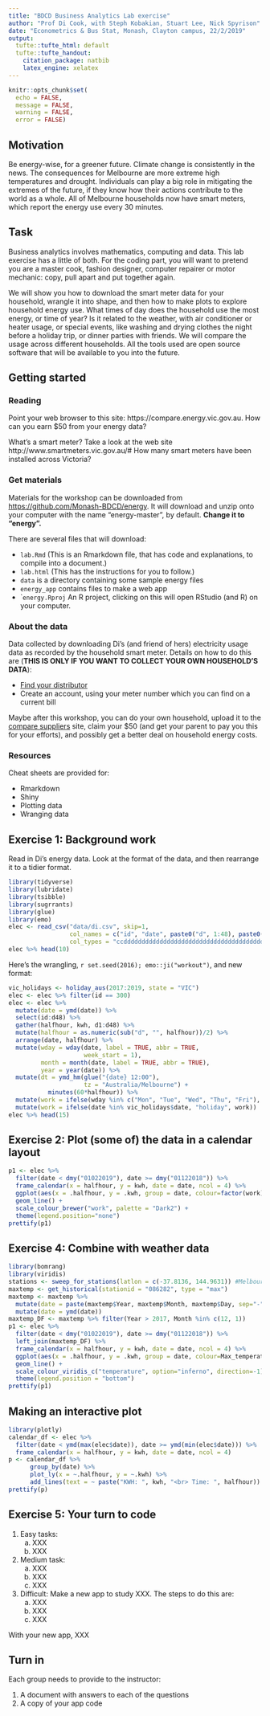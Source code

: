 ```yaml
---
title: "BDCD Business Analytics Lab exercise"
author: "Prof Di Cook, with Steph Kobakian, Stuart Lee, Nick Spyrison"
date: "Econometrics & Bus Stat, Monash, Clayton campus, 22/2/2019"
output:
  tufte::tufte_html: default
  tufte::tufte_handout:
    citation_package: natbib
    latex_engine: xelatex
---
```


```r
knitr::opts_chunk$set(
  echo = FALSE,
  message = FALSE,
  warning = FALSE,
  error = FALSE)
```

## Motivation

Be energy-wise, for a greener future. Climate change is consistently in the news. The consequences for Melbourne are more extreme high temperatures and drought. Individuals can play a big role in mitigating the extremes of the future, if they know how their actions contribute to the world as a whole. All of Melbourne households now have smart meters, which report the energy use every 30 minutes. 

## Task

Business analytics involves mathematics, computing and data. This lab exercise has a little of both. For the coding part, you will want to pretend you are a master cook, fashion designer, computer repairer or motor mechanic: copy, pull apart and put together again. 

We will show you how to download the smart meter data for your household, wrangle it into shape, and then how to make plots to explore household energy use. What times of day does the household use the most energy, or time of year? Is it related to the weather, with air conditioner or heater usage, or special events, like washing and drying clothes the night before a holiday trip, or dinner parties with friends. We will compare the usage across different households. All the tools used are open source software that will be available to you into the future.

## Getting started

### Reading

Point your web browser to this site: https://compare.energy.vic.gov.au. How can you earn $50 from your energy data?

What's a smart meter? Take a look at the web site http://www.smartmeters.vic.gov.au/# How many smart meters have been installed across Victoria?

### Get materials

Materials for the workshop can be downloaded from [https://github.com/Monash-BDCD/energy](https://github.com/Monash-BDCD/energy). It will download and unzip onto your computer with the name "energy-master", by default. **Change it to "energy".**

There are several files that will download:

- ```lab.Rmd``` (This is an Rmarkdown file, that has code and explanations, to compile into a document.)
- ```lab.html``` (This has the instructions for you to follow.)
- ```data``` is a directory containing some sample energy files
- ```energy_app``` contains files to make a web app
- ```energy.Rproj`` An R project, clicking on this will open RStudio (and R) on your computer.

### About the data

Data collected by downloading Di's (and friend of hers) electricity usage data as recorded by the household smart meter. Details on how to do this are (**THIS IS ONLY IF YOU WANT TO COLLECT YOUR OWN HOUSEHOLD'S DATA**): 

- [Find your distributor](https://www.energy.vic.gov.au/electricity/electricity-distributors) <br>
- Create an account, using your meter number which you can find on a current bill

Maybe after this workshop, you can do your own household, upload it to the [compare suppliers](https://compare.energy.vic.gov.au) site, claim your $50 (and get your parent to pay you this for your efforts), and possibly get a better deal on household energy costs.

### Resources

Cheat sheets are provided for:

- Rmarkdown
- Shiny
- Plotting data
- Wranging data

## Exercise 1: Background work

Read in Di's energy data. Look at the format of the data, and then rearrange it to a tidier format.

```r
library(tidyverse)
library(lubridate)
library(tsibble)
library(sugrrants)
library(glue)
library(emo)
elec <- read_csv("data/di.csv", skip=1,
                 col_names = c("id", "date", paste0("d", 1:48), paste0("stuff", 1:5)),
                 col_types = "ccddddddddddddddddddddddddddddddddddddddddddddddddccccc")
elec %>% head(10)
```

Here's the wrangling, `r set.seed(2016); emo::ji("workout")`, and new format:

```r
vic_holidays <- holiday_aus(2017:2019, state = "VIC")
elec <- elec %>% filter(id == 300)
elec <- elec %>%
  mutate(date = ymd(date)) %>%
  select(id:d48) %>%
  gather(halfhour, kwh, d1:d48) %>%
  mutate(halfhour = as.numeric(sub("d", "", halfhour))/2) %>%
  arrange(date, halfhour) %>%
  mutate(wday = wday(date, label = TRUE, abbr = TRUE,
                     week_start = 1),
         month = month(date, label = TRUE, abbr = TRUE),
         year = year(date)) %>%
  mutate(dt = ymd_hm(glue("{date} 12:00"),
                     tz = "Australia/Melbourne") +
           minutes(60*halfhour)) %>% 
  mutate(work = ifelse(wday %in% c("Mon", "Tue", "Wed", "Thu", "Fri"), "workday", "holiday")) %>%
  mutate(work = ifelse(date %in% vic_holidays$date, "holiday", work))
elec %>% head(15) 
```

## Exercise 2: Plot (some of) the data in a calendar layout


```r
p1 <- elec %>%
  filter(date < dmy("01022019"), date >= dmy("01122018")) %>%
  frame_calendar(x = halfhour, y = kwh, date = date, ncol = 4) %>%
  ggplot(aes(x = .halfhour, y = .kwh, group = date, colour=factor(work))) +
  geom_line() +
  scale_colour_brewer("work", palette = "Dark2") +
  theme(legend.position="none")
prettify(p1)
```

## Exercise 4: Combine with weather data

```r
library(bomrang)
library(viridis)
stations <- sweep_for_stations(latlon = c(-37.8136, 144.9631)) #Melbourne lat/long is 
maxtemp <- get_historical(stationid = "086282", type = "max") 
maxtemp <- maxtemp %>%  
  mutate(date = paste(maxtemp$Year, maxtemp$Month, maxtemp$Day, sep="-")) %>%
  mutate(date = ymd(date))
maxtemp_DF <- maxtemp %>% filter(Year > 2017, Month %in% c(12, 1)) 
p1 <- elec %>%
  filter(date < dmy("01022019"), date >= dmy("01122018")) %>%
  left_join(maxtemp_DF) %>% 
  frame_calendar(x = halfhour, y = kwh, date = date, ncol = 4) %>%
  ggplot(aes(x = .halfhour, y = .kwh, group = date, colour=Max_temperature)) +
  geom_line() +
  scale_colour_viridis_c("temperature", option="inferno", direction=-1) +
  theme(legend.position = "bottom")
prettify(p1)
```

## Making an interactive plot

```r
library(plotly)
calendar_df <- elec %>%
  filter(date < ymd(max(elec$date)), date >= ymd(min(elec$date))) %>%
  frame_calendar(x = halfhour, y = kwh, date = date, ncol = 4) 
p <- calendar_df %>%
      group_by(date) %>%
      plot_ly(x = ~.halfhour, y = ~.kwh) %>%
      add_lines(text = ~ paste("KWH: ", kwh, "<br> Time: ", halfhour))
prettify(p)
```


## Exercise 5: Your turn to code

1. Easy tasks: 
    a. XXX
    b. XXX
2. Medium task: 
    a. XXX
    b. XXX
    c. XXX 
3. Difficult: Make a new app to study XXX. The steps to do this are:
    a. XXX 
    b. XXX  
    c. XXX

With your new app, XXX

## Turn in

Each group needs to provide to the instructor:

1. A document with answers to each of the questions
2. A copy of your app code

